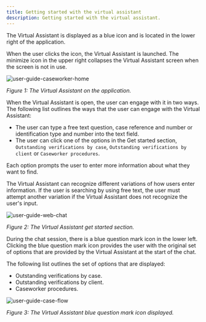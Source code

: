 ```yaml
---
title: Getting started with the virtual assistant
description: Getting started with the virtual assistant.
---
```


The Virtual Assistant is displayed as a blue icon and is located in the lower right of the application.

When the user clicks the icon, the Virtual Assistant is launched. The minimize icon in the upper right collapses the Virtual Assistant screen when the screen is not in use.

![user-guide-caseworker-home](../../images/user-guide-caseworker-home.png)

<Caption fullWidth>

*Figure 1: The Virtual Assistant on the application.*

</Caption>

When the Virtual Assistant is open, the user can engage with it in two ways. The following list outlines the ways that the user can engage with the Virtual Assistant:

* The user can type a free text question, case reference and number or identification type and number into the text field.
* The user can click one of the options in the Get started section, `Outstanding verifications by case`, `Outstanding verifications by client` or `Caseworker procedures`.

Each option prompts the user to enter more information about what they want to find.

The Virtual Assistant can recognize different variations of how users enter information. If the user is searching by using free text, the user must attempt another variation if the Virtual Assistant does not recognize the user's input.

![user-guide-web-chat](../../images/user-guide-web-chat.png)

<Caption fullWidth>

*Figure 2: The Virtual Assistant get started section.*

</Caption>

During the chat session, there is a blue question mark icon in the lower left. Clicking the blue question mark icon provides the user with the original set of options that are provided by the Virtual Assistant at the start of the chat.

The following list outlines the set of options that are displayed:

* Outstanding verifications by case.
* Outstanding verifications by client.
* Caseworker procedures.

![user-guide-case-flow](../../images/user-guide-case-flow.png)

<Caption fullWidth>

*Figure 3: The Virtual Assistant blue question mark icon displayed.*

</Caption>
